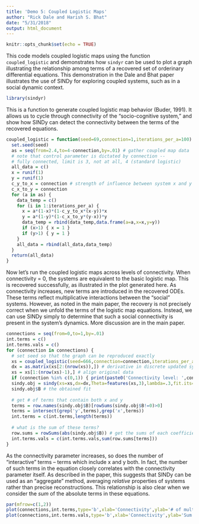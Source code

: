```yaml
---
title: 'Demo 5: Coupled Logistic Maps'
author: "Rick Dale and Harish S. Bhat"
date: "5/31/2018"
output: html_document
---
```


```r
knitr::opts_chunk$set(echo = TRUE)
```

This code models coupled logistic maps using the function `coupled_logistic` and demonstrates how `sindyr` can be used to plot a graph illustrating the relationship among terms of a recovered set of orderinary differential equations. This demonstration in the Dale and Bhat paper illustrates the use of SINDy for exploring coupled systems, such as in a social dynamic context.

```r

library(sindyr)

```

This is a function to generate coupled logistic map behavior (Buder, 1991). It allows us to cycle through connectivity of the "socio-cognitive system," and show how SINDy can detect the connectivity between the terms of the recovered equations.

```r

coupled_logistic = function(seed=69,connection=1,iterations_per_a=100) {
  set.seed(seed)
  as = seq(from=2.4,to=4-connection,by=.01) # gather coupled map data
  # note that control parameter is dictated by connection -- 
  # fully connected, limit is 3, not at all, 4 (standard logistic)
  all_data = c()
  x = runif(1)
  y = runif(1)
  c_y_to_x = connection # strength of influence between system x and y
  c_x_to_y = connection
  for (a in as) {
    data_temp = c()
    for (i in 1:iterations_per_a) {
      x = a*(1-x)*(1-c_y_to_x*(x-y))*x 
      y = a*(1-y)*(1-c_x_to_y*(y-x))*y
      data_temp = rbind(data_temp,data.frame(a=a,x=x,y=y))
      if (x>1) { x = 1 }
      if (y>1) { y = 1 }
    }
    all_data = rbind(all_data,data_temp)
  }  
  return(all_data)
}

```

Now let's run the coupled logistic maps across levels of connectivity. When connectivity = 0, the systems are equivalent to the basic logistic map. This is recovered successfully, as illustrated in the plot generated here. As connectivity increases, new terms are introduced in the recovered ODEs. These terms reflect multiplicative interactions between the "social" systems. However, as noted in the main paper, the recovery is not precisely correct when we unfold the terms of the logistic map equations. Instead, we can use SINDy simply to determine that such a social connectivity is present in the system's dynamics. More discussion are in the main paper.

```r

connections = seq(from=0,to=1,by=.01)
int.terms = c()
int.terms.vals = c()
for (connection in connections) {
  # set seed so that the graph can be reproduced exactly
  xs = coupled_logistic(seed=666,connection=connection,iterations_per_a=10) # general coupled map data (a, x, y)
  dx = as.matrix(xs[2:(nrow(xs)),]) # derivative in discrete updated systems is just x_{t+1}
  xs = xs[1:(nrow(xs)-1),] # align original data
  if (connection %in% c(0,1)) { print(paste0('Connectivity level: ',connection)) }
  sindy.obj = sindy(xs=xs,dx=dx,Theta=features(xs,3),lambda=.3,fit.its=10,plot.eq.graph=connection %in% c(0,1))
  sindy.obj$B # the obtained fit
  
  # get # of terms that contain both x and y
  terms = row.names(sindy.obj$B)[rowSums(sindy.obj$B!=0)>0]
  terms = intersect(grep('y',terms),grep('x',terms))
  int.terms = c(int.terms,length(terms))
  
  # what is the sum of these terms?
  row.sums = rowSums(abs(sindy.obj$B)) # get the sums of each coefficient (across vars)
  int.terms.vals = c(int.terms.vals,sum(row.sums[terms])) 
}

```

As the connectivity parameter increases, so does the number of "interactive" terms -- terms which include x and y both. In fact, the number of such terms in the equation closely correlates with the connectivity parameter itself. As described in the paper, this suggests that SINDy can be used as an "aggregate" method, averaging *relative* properties of systems rather than precise reconstructions. This relationship is also clear when we consider the *sum* of the absolute terms in these equations.

```r

par(mfrow=c(1,2))
plot(connections,int.terms,type='b',xlab='Connectivity',ylab='# of multiplicative terms')
plot(connections,int.terms.vals,type='b',xlab='Connectivity',ylab='Sum of coefficient magnitude')

```




